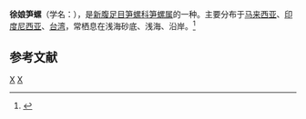 {{Speciesbox 
| taxon = Terebra anilis
| binomial_authority = Roeding, 1798
}}
'''徐娘笋螺'''（学名：''{{lang|la|Terebra anilis}}''），是[[新腹足目|新腹足目]][[笋螺科|笋螺科]][[笋螺属|笋螺属]]的一种。主要分布于[[马来西亚|马来西亚]]、[[印度尼西亚|印度尼西亚]]、[[台湾|台湾]]，常栖息在浅海砂底、浅海、沿岸。<ref>{{cite web|url=http://shell.sinica.edu.tw/chinese/shellbase_detail.php?science_no=1643|title=国际贝库：徐娘笋螺|publisher=台湾贝类资料库|accessdate=2009-08-11|archive-date=2016-03-04|archive-url=https://web.archive.org/web/20160304125607/http://shell.sinica.edu.tw/chinese/shellbase_detail.php?science_no=1643}}</ref>

== 参考文献 ==
{{reflist|2}}
{{Taxonbar|from=Q11070451}}

[[Category:笋螺属|X]]
[[Category:_1798年描述的动物|X]]